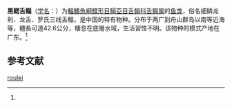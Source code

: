 {{Speciesbox
| name = 黑鳃舌鳎
| status = NE
| status_system = IUCN3.1
| image = 
| genus = Cynoglossus
| species = roulei
| authority = (Wu, 1963)<ref name='id8739'>{{cite web| url =http://www.bioinfo.cn/db05/BjdwSpecies.php?action=view&id=8739| title =黑鳃舌鳎| work =《中国动物物种编目数据库》| publisher =中国科学院微生物研究所| author =中国科学院动物研究所| accessdate =2009-04-16| deadurl =yes| archiveurl =https://web.archive.org/web/20160305105653/http://www.bioinfo.cn/db05/BjdwSpecies.php?action=view&id=8739| archivedate =2016-03-05}}</ref>
}}

'''黑鳃舌鳎'''（[[学名|学名]]：{{lang|la|''Cynoglossus roulei''}}）为[[輻鰭魚綱|輻鰭魚綱]][[鰈形目|鰈形目]][[鰨亞目|鰨亞目]][[舌鳎科|舌鳎科]][[舌鳎属|舌鳎属]]的[[鱼类|鱼类]]，俗名细鳞龙利、龙舌、罗氏三线舌鳎，是中国的特有物种。分布于两广到舟山群岛以南等近海等，體長可達42.6公分，棲息在底層水域，生活習性不明。该物种的模式产地在广东。<ref name='id8739'/>

== 参考文献 ==
{{reflist}}

{{Wikispecies|Cynoglossus roulei}}
{{Taxonbar|from=Q1045249}}

[[Category:舌鳎属|roulei]]


{{鰈形目小作品}}